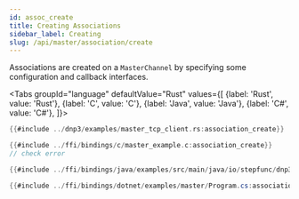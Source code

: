 ```yaml
---
id: assoc_create
title: Creating Associations
sidebar_label: Creating
slug: /api/master/association/create
---
```



Associations are created on a `MasterChannel` by specifying some configuration and callback interfaces.

<Tabs
groupId="language"
defaultValue="Rust"
values={[
{label: 'Rust', value: 'Rust'},
{label: 'C', value: 'C'},
{label: 'Java', value: 'Java'},
{label: 'C#', value: 'C#'},
]}>
<TabItem value="Rust">

```rust
{{#include ../dnp3/examples/master_tcp_client.rs:association_create}}
```

</TabItem>
<TabItem value="C">

```c
{{#include ../ffi/bindings/c/master_example.c:association_create}}
// check error
```

</TabItem>
<TabItem value="Java">

```java
{{#include ../ffi/bindings/java/examples/src/main/java/io/stepfunc/dnp3/examples/MasterExample.java:association_create}}
```

</TabItem>
<TabItem value="C#">

```csharp
{{#include ../ffi/bindings/dotnet/examples/master/Program.cs:association_create}}
```

</TabItem>
</Tabs>


